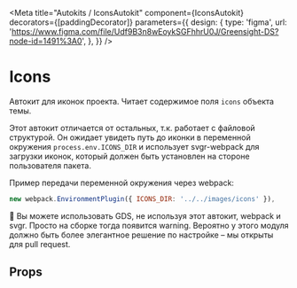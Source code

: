 
<Meta
    title="Autokits / IconsAutokit"
    component={IconsAutokit}
    decorators={[paddingDecorator]}
    parameters={{
        design: {
            type: 'figma',
            url: 'https://www.figma.com/file/Udf9B3n8wEoykSGFhhrU0J/Greensight-DS?node-id=1491%3A0',
        },
    }}
/>

# Icons

<Preview>
    <Story name="basic">
        <IconsAutokit />
    </Story>
</Preview>

Автокит для иконок проекта. Читает содержимое поля `icons` объекта темы.

Этот автокит отличается от остальных, т.к. работает с файловой структурой. Он ожидает увидеть путь до иконки в переменной окружения `process.env.ICONS_DIR` и использует svgr-webpack для загрузки иконок, который должен быть установлен на стороне пользователя пакета.

Пример передачи переменной окружения через webpack:

```js
new webpack.EnvironmentPlugin({ ICONS_DIR: '../../images/icons' }),
```

💬 Вы можете использовать GDS, не используя этот автокит, webpack и svgr. Просто на сборке тогда появится warning. Вероятно у этого модуля должно быть более элегантное решение по настройке – мы открыты для pull request.

## Props

<Props of={IconsAutokit} />
